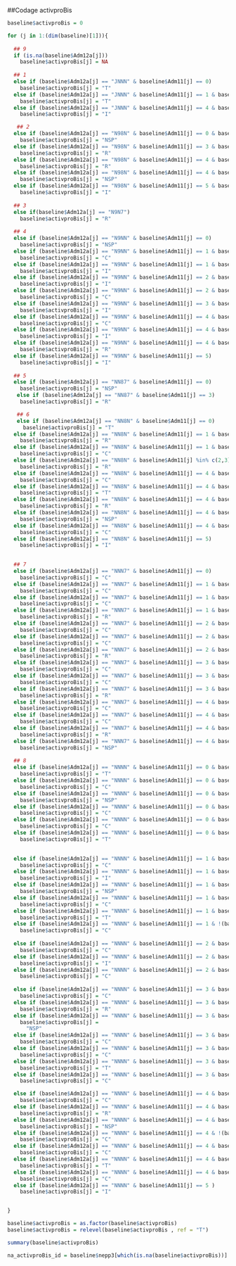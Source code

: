 ##Codage activproBis

```r
baseline$activproBis = 0

for (j in 1:(dim(baseline)[1])){
  
  ## 9
  if (is.na(baseline$Adm12a[j]))
    baseline$activproBis[j] = NA
  
  ## 1
  else if (baseline$Adm12a[j] == "JNNN" & baseline$Adm11[j] == 0)
    baseline$activproBis[j] = "T"
  else if (baseline$Adm12a[j] == "JNNN" & baseline$Adm11[j] == 1 & baseline$Adm12[j] == "6NNNNN" & baseline$Adm10[j] == 54)
    baseline$activproBis[j] = "T"
  else if (baseline$Adm12a[j] == "JNNN" & baseline$Adm11[j] == 4 & baseline$Adm12[j] == "NNNNNN" & baseline$Adm10[j] == 85)
    baseline$activproBis[j] = "I"

   ## 2
  else if (baseline$Adm12a[j] == "N98N" & baseline$Adm11[j] == 0 & baseline$Adm12[j] == "NNNNNN" & baseline$Adm10[j] == 77)
    baseline$activproBis[j] = "NSP"
  else if (baseline$Adm12a[j] == "N98N" & baseline$Adm11[j] == 3 & baseline$Adm12[j] == "NNNNNN" & baseline$Adm10[j] == 77)
    baseline$activproBis[j] = "R"
  else if (baseline$Adm12a[j] == "N98N" & baseline$Adm11[j] == 4 & baseline$Adm12[j] == "NNNNNN" & baseline$Adm10[j] %in% c(85,74))
    baseline$activproBis[j] = "R"
  else if (baseline$Adm12a[j] == "N98N" & baseline$Adm11[j] == 4 & baseline$Adm12[j] == "NNN3NN" & baseline$Adm10[j] == 85)
    baseline$activproBis[j] = "NSP"
  else if (baseline$Adm12a[j] == "N98N" & baseline$Adm11[j] == 5 & baseline$Adm12[j] == "NNNNNN" & baseline$Adm10[j] == 85)
    baseline$activproBis[j] = "I"
  
  ## 3
  else if(baseline$Adm12a[j] == "N9N7")
    baseline$activproBis[j] = "R"
  
  ## 4
  else if (baseline$Adm12a[j] == "N9NN" & baseline$Adm11[j] == 0)
    baseline$activproBis[j] = "NSP"
  else if (baseline$Adm12a[j] == "N9NN" & baseline$Adm11[j] == 1 & baseline$Adm12[j] == "NNN3NN" & baseline$Adm10[j] == 86)
    baseline$activproBis[j] = "C"
  else if (baseline$Adm12a[j] == "N9NN" & baseline$Adm11[j] == 1 & baseline$Adm12[j] == "NNNNNN" & baseline$Adm10[j] %in% c(85,86))
    baseline$activproBis[j] = "I"
  else if (baseline$Adm12a[j] == "N9NN" & baseline$Adm11[j] == 2 & baseline$Adm12[j] == "NNNNNN" & baseline$Adm10[j] %in% c(85,86))
    baseline$activproBis[j] = "I"
  else if (baseline$Adm12a[j] == "N9NN" & baseline$Adm11[j] == 2 & baseline$Adm12[j] %in% c("N5N3NN", "N5NNNN") & baseline$Adm10[j] %in% c(85,96))
    baseline$activproBis[j] = "C"
  else if (baseline$Adm12a[j] == "N9NN" & baseline$Adm11[j] == 3 & baseline$Adm12[j] == "NNNNNN" & baseline$Adm10[j] %in% c(85,86))
    baseline$activproBis[j] = "I"
  else if (baseline$Adm12a[j] == "N9NN" & baseline$Adm11[j] == 4 & baseline$Adm12[j] == "N5NNNN" & baseline$Adm10[j] == 95)
    baseline$activproBis[j] = "C"
  else if (baseline$Adm12a[j] == "N9NN" & baseline$Adm11[j] == 4 & baseline$Adm12[j] == "NNNNNN" & baseline$Adm10[j] %in% c(85,86))
    baseline$activproBis[j] = "I"
  else if (baseline$Adm12a[j] == "N9NN" & baseline$Adm11[j] == 4 & baseline$Adm12[j] == "NNNNNN" & (baseline$Adm10[j] %in% c(54,74,77) | is.na(baseline$Adm10[j])))
    baseline$activproBis[j] = "R"
  else if (baseline$Adm12a[j] == "N9NN" & baseline$Adm11[j] == 5)
    baseline$activproBis[j] = "I"
  
  ## 5
  else if (baseline$Adm12a[j] == "NN87" & baseline$Adm11[j] == 0)
    baseline$activproBis[j] = "NSP"
   else if (baseline$Adm12a[j] == "NN87" & baseline$Adm11[j] == 3)
    baseline$activproBis[j] = "R"

   ## 6
   else if (baseline$Adm12a[j] == "NN8N" & baseline$Adm11[j] == 0)
     baseline$activproBis[j] = "T"
  else if (baseline$Adm12a[j] == "NN8N" & baseline$Adm11[j] == 1 & baseline$Adm12[j] == "NNNNNN" & (baseline$Adm10[j] %in% c(74,75,77,78) | is.na(baseline$Adm10[j])))
    baseline$activproBis[j] = "R"
  else if (baseline$Adm12a[j] == "NN8N" & baseline$Adm11[j] == 1 & baseline$Adm12[j] == "NNN3NN" & baseline$Adm10[j] %in% c(74,77) )
    baseline$activproBis[j] = "C"
  else if (baseline$Adm12a[j] == "NN8N" & baseline$Adm11[j] %in% c(2,3))
    baseline$activproBis[j] = "R"
  else if (baseline$Adm12a[j] == "NN8N" & baseline$Adm11[j] == 4 & baseline$Adm12[j] %in% c("NNN3NN", "N5NNNN") & baseline$Adm10[j] %in% c(74,77,95))
    baseline$activproBis[j] = "C"
  else if (baseline$Adm12a[j] == "NN8N" & baseline$Adm11[j] == 4 & baseline$Adm12[j] == "6NNNNN" & baseline$Adm10[j] == 77)
    baseline$activproBis[j] = "T"
  else if (baseline$Adm12a[j] == "NN8N" & baseline$Adm11[j] == 4 & baseline$Adm12[j] == "NNNNNN" & (baseline$Adm10[j] %in% c(74,75,77,78,85) | is.na(baseline$Adm10[j])))
    baseline$activproBis[j] = "R"
  else if (baseline$Adm12a[j] == "NN8N" & baseline$Adm11[j] == 4 & baseline$Adm12[j] == "NNNNNN" & baseline$Adm10[j] %in% c(32,36))
    baseline$activproBis[j] = "NSP"
  else if (baseline$Adm12a[j] == "NN8N" & baseline$Adm11[j] == 4 & baseline$Adm12[j] == "NNNNNN" & baseline$Adm10[j] == 95)
    baseline$activproBis[j] = "C"
  else if (baseline$Adm12a[j] == "NN8N" & baseline$Adm11[j] == 5)
    baseline$activproBis[j] = "I"
  

  ## 7
  else if (baseline$Adm12a[j] == "NNN7" & baseline$Adm11[j] == 0)
    baseline$activproBis[j] = "C"
  else if (baseline$Adm12a[j] == "NNN7" & baseline$Adm11[j] == 1 & baseline$Adm12[j] == "N5NNNN" & baseline$Adm10[j] == 95)
    baseline$activproBis[j] = "C"
  else if (baseline$Adm12a[j] == "NNN7" & baseline$Adm11[j] == 1 & baseline$Adm12[j] == "NNNNNN" & baseline$Adm10[j] %in% c(93,95,96))
    baseline$activproBis[j] = "C"
  else if (baseline$Adm12a[j] == "NNN7" & baseline$Adm11[j] == 1 & baseline$Adm12[j] == "NNNNNN" & baseline$Adm10[j] %in% c(86,77))
    baseline$activproBis[j] = "R"
  else if (baseline$Adm12a[j] == "NNN7" & baseline$Adm11[j] == 2 & baseline$Adm12[j] == "N5NNNN" & baseline$Adm10[j] == 95)
    baseline$activproBis[j] = "C"
  else if (baseline$Adm12a[j] == "NNN7" & baseline$Adm11[j] == 2 & baseline$Adm12[j] == "NNNNNN" & baseline$Adm10[j] %in% c(93,95,96))
    baseline$activproBis[j] = "C"
  else if (baseline$Adm12a[j] == "NNN7" & baseline$Adm11[j] == 2 & baseline$Adm12[j] == "NNNNNN" & baseline$Adm10[j] %in% c(86,74,77))
    baseline$activproBis[j] = "R"
  else if (baseline$Adm12a[j] == "NNN7" & baseline$Adm11[j] == 3 & baseline$Adm12[j] == "N5NNNN" & baseline$Adm10[j] == 95)
    baseline$activproBis[j] = "C"
  else if (baseline$Adm12a[j] == "NNN7" & baseline$Adm11[j] == 3 & baseline$Adm12[j] == "NNNNNN" & baseline$Adm10[j] %in% c(95,96))
    baseline$activproBis[j] = "C"
  else if (baseline$Adm12a[j] == "NNN7" & baseline$Adm11[j] == 3 & baseline$Adm12[j] == "NNNNNN" & baseline$Adm10[j] %in% c(86,77))
    baseline$activproBis[j] = "R"
  else if (baseline$Adm12a[j] == "NNN7" & baseline$Adm11[j] == 4 & baseline$Adm12[j] == "N5NNNN" & baseline$Adm10[j] %in% c(95,93))
    baseline$activproBis[j] = "C"
  else if (baseline$Adm12a[j] == "NNN7" & baseline$Adm11[j] == 4 & baseline$Adm12[j] == "NNNNNN" & baseline$Adm10[j] %in% c(95,96,93))
    baseline$activproBis[j] = "C"
  else if (baseline$Adm12a[j] == "NNN7" & baseline$Adm11[j] == 4 & baseline$Adm12[j] == "NNNNNN" & baseline$Adm10[j] %in% c(85,86))
    baseline$activproBis[j] = "R"
  else if (baseline$Adm12a[j] == "NNN7" & baseline$Adm11[j] == 4 & baseline$Adm12[j] == "NNNNNN" & baseline$Adm10[j] == 54)
    baseline$activproBis[j] = "NSP"
  
  ## 8
  else if (baseline$Adm12a[j] == "NNNN" & baseline$Adm11[j] == 0 & baseline$Adm12[j] == "NNNNNN" & !(baseline$Adm10[j] %in% c(95,96,85,86,88)))
    baseline$activproBis[j] = "T"
  else if (baseline$Adm12a[j] == "NNNN" & baseline$Adm11[j] == 0 & baseline$Adm12[j] == "NNNNNN" & baseline$Adm10[j] %in% c(95,96))
    baseline$activproBis[j] = "C"
  else if (baseline$Adm12a[j] == "NNNN" & baseline$Adm11[j] == 0 & baseline$Adm12[j] == "NNNNNN" & baseline$Adm10[j] %in% c(85,86,88))
    baseline$activproBis[j] = "NSP"
  else if (baseline$Adm12a[j] == "NNNN" & baseline$Adm11[j] == 0 & baseline$Adm12[j] != "6NNNNN")
    baseline$activproBis[j] = "C"
  else if (baseline$Adm12a[j] == "NNNN" & baseline$Adm11[j] == 0 & baseline$Adm12[j] == "6NNNNN" & baseline$Adm10[j] %in% c(95,96))
    baseline$activproBis[j] = "C"
  else if (baseline$Adm12a[j] == "NNNN" & baseline$Adm11[j] == 0 & baseline$Adm12[j] == "6NNNNN" & !(baseline$Adm10[j] %in% c(95,96)))
    baseline$activproBis[j] = "T"

  
  else if (baseline$Adm12a[j] == "NNNN" & baseline$Adm11[j] == 1 & baseline$Adm12[j] == "NNNNNN" & baseline$Adm10[j] %in% c(95,96))
    baseline$activproBis[j] = "C"
  else if (baseline$Adm12a[j] == "NNNN" & baseline$Adm11[j] == 1 & baseline$Adm12[j] == "NNNNNN" & baseline$Adm10[j] == 86)
    baseline$activproBis[j] = "I"
  else if (baseline$Adm12a[j] == "NNNN" & baseline$Adm11[j] == 1 & baseline$Adm12[j] == "NNNNNN" & baseline$Adm10[j] ==54)
    baseline$activproBis[j] = "NSP"
  else if (baseline$Adm12a[j] == "NNNN" & baseline$Adm11[j] == 1 & baseline$Adm12[j] == "6NNNNN" & baseline$Adm10[j] %in% c(95,96))
    baseline$activproBis[j] = "C"
  else if (baseline$Adm12a[j] == "NNNN" & baseline$Adm11[j] == 1 & baseline$Adm12[j] == "6NNNNN" & baseline$Adm10[j] %in% c(36,61,66))
    baseline$activproBis[j] = "T"
  else if (baseline$Adm12a[j] == "NNNN" & baseline$Adm11[j] == 1 & !(baseline$Adm12[j] %in% c("NNNNNN", "6NNNNN")))
    baseline$activproBis[j] = "C"
    
  else if (baseline$Adm12a[j] == "NNNN" & baseline$Adm11[j] == 2 & baseline$Adm12[j] == "NNNNNN" & baseline$Adm10[j] %in% c(95,96))
    baseline$activproBis[j] = "C"
  else if (baseline$Adm12a[j] == "NNNN" & baseline$Adm11[j] == 2 & baseline$Adm12[j] == "NNNNNN" & baseline$Adm10[j] == 86)
    baseline$activproBis[j] = "I"
  else if (baseline$Adm12a[j] == "NNNN" & baseline$Adm11[j] == 2 & baseline$Adm12[j] != "NNNNNN")
    baseline$activproBis[j] = "C" 
  
  else if (baseline$Adm12a[j] == "NNNN" & baseline$Adm11[j] == 3 & baseline$Adm12[j] == "NNNNNN" & baseline$Adm10[j] %in% c(93,95,96))
    baseline$activproBis[j] = "C" 
  else if (baseline$Adm12a[j] == "NNNN" & baseline$Adm11[j] == 3 & baseline$Adm12[j] == "NNNNNN" & baseline$Adm10[j] == 74)
    baseline$activproBis[j] = "R"
  else if (baseline$Adm12a[j] == "NNNN" & baseline$Adm11[j] == 3 & baseline$Adm12[j] == "NNNNNN" & baseline$Adm10[j] == 56)
    baseline$activproBis[j] =
      "NSP"
  else if (baseline$Adm12a[j] == "NNNN" & baseline$Adm11[j] == 3 & baseline$Adm12[j] %in% c("NNN3NN","N5NNNN","N5N3NN")) 
    baseline$activproBis[j] = "C"
  else if (baseline$Adm12a[j] == "NNNN" & baseline$Adm11[j] == 3 & baseline$Adm12[j] == "6NNNNN" & baseline$Adm10[j] == 95)
    baseline$activproBis[j] = "C"
  else if (baseline$Adm12a[j] == "NNNN" & baseline$Adm11[j] == 3 & baseline$Adm12[j] == "6NNNNN" & baseline$Adm10[j] %in% c(54,61))
    baseline$activproBis[j] = "T"
  else if (baseline$Adm12a[j] == "NNNN" & baseline$Adm11[j] == 3 & baseline$Adm12[j] == "65NNNN" & baseline$Adm10[j] == 54)
    baseline$activproBis[j] = "C"

  else if (baseline$Adm12a[j] == "NNNN" & baseline$Adm11[j] == 4 & baseline$Adm12[j] == "NNNNNN" & baseline$Adm10[j] %in% c(95,96))
    baseline$activproBis[j] = "C"
  else if (baseline$Adm12a[j] == "NNNN" & baseline$Adm11[j] == 4 & baseline$Adm12[j] == "NNNNNN" & baseline$Adm10[j] %in% c(74,77,85,86))
    baseline$activproBis[j] = "R"
  else if (baseline$Adm12a[j] == "NNNN" & baseline$Adm11[j] == 4 & baseline$Adm12[j] == "NNNNNN" & baseline$Adm10[j] %in% c(32,36,47,48,51,54,55))
    baseline$activproBis[j] = "NSP"
  else if (baseline$Adm12a[j] == "NNNN" & baseline$Adm11[j] == 4 & !(baseline$Adm12[j] %in% c("NNNNNN" , "6NNNNN", "65NNNN")))
    baseline$activproBis[j] = "C"
  else if (baseline$Adm12a[j] == "NNNN" & baseline$Adm11[j] == 4 & baseline$Adm12[j] == "6NNNNN" & baseline$Adm10[j] %in% c(95,96))
    baseline$activproBis[j] = "C"
  else if (baseline$Adm12a[j] == "NNNN" & baseline$Adm11[j] == 4 & baseline$Adm12[j] == "6NNNNN" & baseline$Adm10[j] == 54)
    baseline$activproBis[j] = "T"
  else if (baseline$Adm12a[j] == "NNNN" & baseline$Adm11[j] == 4 & baseline$Adm12[j] == "65NNNN" & baseline$Adm10[j] %in% c(95,96))
    baseline$activproBis[j] = "C"
  else if (baseline$Adm12a[j] == "NNNN" & baseline$Adm11[j] == 5 )
    baseline$activproBis[j] = "I"


}
```

```r
baseline$activproBis = as.factor(baseline$activproBis)
baseline$activproBis = relevel(baseline$activproBis , ref = "T")
```


```r
summary(baseline$activproBis)
```

```r
na_activproBis_id = baseline$nepp3[which(is.na(baseline$activproBis))]
```




